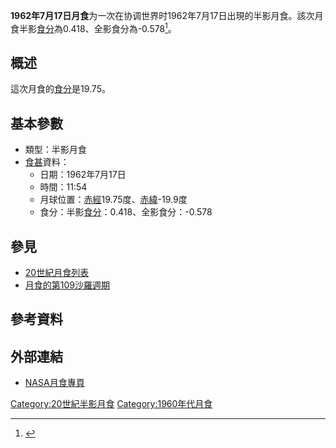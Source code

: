 {{Notability|time=2022-05-10T08:23:08+00:00}}
{{Infobox lunar eclipse
| date        = 1962年7月17日
| time        = 11:54
| nature     = 半影月食
| saros       = 109
| gamma           = 1.337
| magnitude      = 半影食分：0.418<br/>全影食分：-0.578
| par_duration   = 
| tot_duration    = 
| chart               =Lunar eclipse chart close-1962Jul17.png
}}
'''1962年7月17日月食'''为一次在协调世界时1962年7月17日出現的半影月食。該次月食半影[[食分|食分]]為0.418、全影食分為-0.578<ref name="nasa_catalog_list">{{cite web|url=http://eclipse.gsfc.nasa.gov/LEcat/LE1901-2000.html|title=Lunar Eclipses: 1901 to 2000|language=en|publisher=[[NASA|NASA]]|archiveurl=https://web.archive.org/web/20080331031357/http://eclipse.gsfc.nasa.gov/LEcat/LE1901-2000.html|archivedate=2008-03-31|deadurl=yes|accessdate=2016-09-10}}</ref>。

== 概述 ==
這次月食的[[食分|食分]]是19.75。

== 基本參數 ==
{{NoteUTC}}
* 類型：半影月食
*[[食甚|食甚]]資料：
** 日期：1962年7月17日
** 時間：11:54
** 月球位置：[[赤經|赤經]]19.75度、[[赤緯|赤緯]]-19.9度
** 食分：半影[[食分|食分]]：0.418、全影食分：-0.578


== 參見 ==
{{portal box|天文學}}
* [[20世紀月食列表|20世紀月食列表]]
* [[月食的第109沙羅週期|月食的第109沙羅週期]]

== 參考資料 ==
{{reflist}}

== 外部連結 ==
* [http://eclipse.gsfc.nasa.gov/lunar.html NASA月食專頁]{{Wayback|url=http://eclipse.gsfc.nasa.gov/lunar.html |date=20181231235927 }}{{en icon}}
{{Lunar-eclipse-stub}}
{{月食}}

[[Category:20世紀半影月食|Category:20世紀半影月食]]
[[Category:1960年代月食|Category:1960年代月食]]